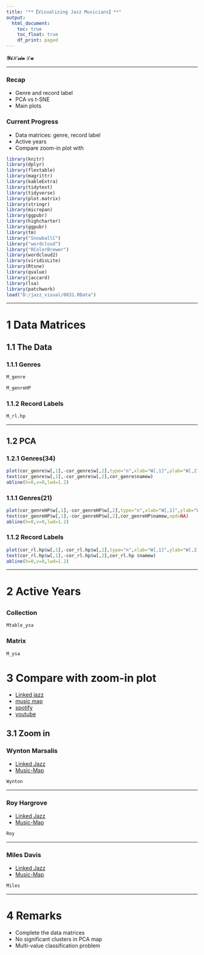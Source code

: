 ```yaml
---
title: "**【Visualizing Jazz Musicians】**"
output: 
  html_document:
    toc: true
    toc_float: true
    df_print: paged
---
```


**$\mathcal{YiHsin}\;\mathcal{Lu}$**

****

### **Recap**

* Genre and record label
* PCA vs t-SNE
* Main plots

### **Current Progress**

* Data matrices: genre, record label
* Active years
* Compare zoom-in plot with


```r
library(knitr)
library(dplyr)
library(flextable)
library(magrittr)
library(kableExtra)
library(tidytext)
library(tidyverse)
library(plot.matrix)
library(stringr)
library(micropan)
library(ggpubr)
library(highcharter)
library(ggpubr)
library(tm)
library("SnowballC")
library("wordcloud")
library("RColorBrewer")
library(wordcloud2)
library(viridisLite)
library(Rtsne)
library(qvalue)
library(jaccard)
library(lsa)
library(patchwork)
load("D:/jazz_visual/0831.RData")
```

****

# **1 Data Matrices**

## 1.1 The Data{.tabset}

### 1.1.1 Genres

```r
M_genre
```

```r
M_genreHP
```

### 1.1.2 Record Labels

```r
M_rl.hp
```

****

## 1.2 PCA{.tabset}

### 1.2.1 Genres(34)

```r
plot(cor_genre$w[,1],-cor_genre$w[,2],type="n",xlab="W[,1]",ylab="W[,2]",main="Genre",cex.axis=1.2,cex.lab=1.2,cex.main=1.6)
text(cor_genre$w[,1],-cor_genre$w[,2],cor_genre$namew)
abline(h=0,v=0,lwd=1.2)
```


### 1.1.1 Genres(21)

```r
plot(cor_genreHP$w[,1],-cor_genreHP$w[,2],type="n",xlab="W[,1]",ylab="W[,2]",main="Genre",cex.axis=1.2,cex.lab=1.2,cex.main=1.6)
text(cor_genreHP$w[,1],-cor_genreHP$w[,2],cor_genreHP$namew,xpd=NA)
abline(h=0,v=0,lwd=1.2)
```


### 1.1.2 Record Labels

```r
plot(cor_rl.hp$w[,1],-cor_rl.hp$w[,2],type="n",xlab="W[,1]",ylab="W[,2]",main="Record Label",cex.axis=1.2,cex.lab=1.2,cex.main=1.6)
text(cor_rl.hp$w[,1],-cor_rl.hp$w[,2],cor_rl.hp $namew)
abline(h=0,v=0,lwd=1.2)
```

****

# **2 Active Years**

## {.tabset}

### Collection

```r
Mtable_ysa
```

### Matrix

```r
M_ysa
```

# **3 Compare with zoom-in plot**

* [Linked jazz](https://linkedjazz.org/network/)
* [music map](https://www.music-map.com/)
* [spotify](https://open.spotify.com/)
* [youtube](https://www.youtube.com/)

## 3.1 Zoom in{.tabset}

### Wynton Marsalis

* [Linked Jazz](https://linkedjazz.org/network/?person=Wynton_Marsalis)
* [Music-Map](https://www.music-map.com/wynton+marsalis)

```r
Wynton
```


****

### Roy Hargrove

* [Linked Jazz](https://linkedjazz.org/network/?person=Roy_Hargrove)
* [Music-Map](https://www.music-map.com/roy+hargrove)

```r
Roy
```


****

### Miles Davis

* [Linked Jazz](https://linkedjazz.org/network/?person=Miles_Davis)
* [Music-Map](https://www.music-map.com/miles+davis)

```r
Miles
```



****

# **4 Remarks**

* Complete the data matrices
* No significant clusters in PCA map
* Multi-value classification problem


